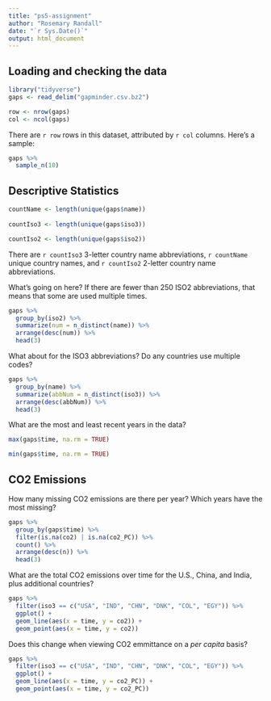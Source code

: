 ```yaml
---
title: "ps5-assignment"
author: "Rosemary Randall"
date: "`r Sys.Date()`"
output: html_document
---
```

## Loading and checking the data
```r
library("tidyverse")
gaps <- read_delim("gapminder.csv.bz2")

row <- nrow(gaps)
col <- ncol(gaps)
```
There are `r row` rows in this dataset, attributed by `r col` columns. Here's a sample:
```r
gaps %>% 
  sample_n(10)
```
## Descriptive Statistics

```r
countName <- length(unique(gaps$name))
  
countIso3 <- length(unique(gaps$iso3))

countIso2 <- length(unique(gaps$iso2))
```
There are `r countIso3` 3-letter country name abbreviations, `r countName` unique country names, and `r countIso2` 2-letter country name abbreviations.

What's going on here? If there are fewer than 250 ISO2 abbreviations, that means that some are used multiple times. 
```r
gaps %>% 
  group_by(iso2) %>% 
  summarize(num = n_distinct(name)) %>% 
  arrange(desc(num)) %>% 
  head(3)
```
What about for the ISO3 abbreviations? Do any countries use multiple codes?
```r
gaps %>% 
  group_by(name) %>% 
  summarize(abbNum = n_distinct(iso3)) %>% 
  arrange(desc(abbNum)) %>% 
  head(3)
```
What are the most and least recent years in the data?
```r
max(gaps$time, na.rm = TRUE)

min(gaps$time, na.rm = TRUE)
```

## CO2 Emissions

How many missing CO2 emissions are there per year? Which years have the most missing?

```r
gaps %>% 
  group_by(gaps$time) %>% 
  filter(is.na(co2) | is.na(co2_PC)) %>% 
  count() %>% 
  arrange(desc(n)) %>% 
  head(3)
```
What are the total CO2 emissions over time for the U.S., China, and India, plus additional countries?
```r
gaps %>% 
  filter(iso3 == c("USA", "IND", "CHN", "DNK", "COL", "EGY")) %>% 
  ggplot() + 
  geom_line(aes(x = time, y = co2)) + 
  geom_point(aes(x = time, y = co2))
```

Does this change when viewing CO2 emmittance on a *per capita* basis?
```r
gaps %>% 
  filter(iso3 == c("USA", "IND", "CHN", "DNK", "COL", "EGY")) %>% 
  ggplot() + 
  geom_line(aes(x = time, y = co2_PC)) + 
  geom_point(aes(x = time, y = co2_PC))
```